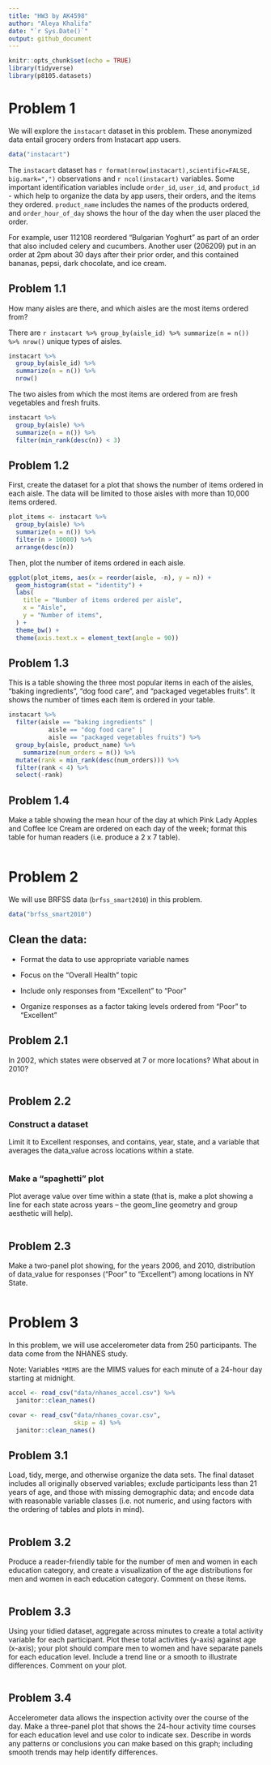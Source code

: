 ```yaml
---
title: "HW3 by AK4598"
author: "Aleya Khalifa"
date: "`r Sys.Date()`"
output: github_document
---
```


```r
knitr::opts_chunk$set(echo = TRUE)
library(tidyverse)
library(p8105.datasets)
```

# Problem 1

We will explore the `instacart` dataset in this problem. These anonymized data entail grocery orders from Instacart app users. 

```r
data("instacart")
```

The `instacart` dataset has `r format(nrow(instacart),scientific=FALSE, big.mark=",")` observations and `r ncol(instacart)` variables. Some important identification variables include `order_id`, `user_id`, and `product_id` - which help to organize the data by app users, their orders, and the items they ordered. `product_name` includes the names of the products ordered, and `order_hour_of_day` shows the hour of the day when the user placed the order.

For example, user 112108 reordered "Bulgarian Yoghurt" as part of an order that also included celery and cucumbers. Another user (206209) put in an order at 2pm about 30 days after their prior order, and this contained bananas, pepsi, dark chocolate, and ice cream.

## Problem 1.1

How many aisles are there, and which aisles are the most items ordered from? 

There are `r instacart %>% group_by(aisle_id) %>% summarize(n = n()) %>% nrow()` unique types of aisles. 

```r
instacart %>% 
  group_by(aisle_id) %>% 
  summarize(n = n()) %>% 
  nrow()
```

The two aisles from which the most items are ordered from are fresh vegetables and fresh fruits.

```r
instacart %>% 
  group_by(aisle) %>%
  summarize(n = n()) %>% 
  filter(min_rank(desc(n)) < 3)
```


## Problem 1.2

First, create the dataset for a plot that shows the number of items ordered in each aisle. The data will be limited to those aisles with more than 10,000 items ordered. 

```r
plot_items <- instacart %>%
  group_by(aisle) %>%
  summarize(n = n()) %>%
  filter(n > 10000) %>%
  arrange(desc(n))
```

Then, plot the number of items ordered in each aisle.

```r
ggplot(plot_items, aes(x = reorder(aisle, -n), y = n)) + 
  geom_histogram(stat = "identity") + 
  labs(
    title = "Number of items ordered per aisle",
    x = "Aisle",
    y = "Number of items",
  ) + 
  theme_bw() + 
  theme(axis.text.x = element_text(angle = 90))
```

## Problem 1.3

This is a table showing the three most popular items in each of the aisles, "baking ingredients", "dog food care", and "packaged vegetables fruits". It shows the number of times each item is ordered in your table.

```r
instacart %>%
  filter(aisle == "baking ingredients" | 
           aisle == "dog food care" | 
           aisle == "packaged vegetables fruits") %>%
  group_by(aisle, product_name) %>%
    summarize(num_orders = n()) %>%
  mutate(rank = min_rank(desc(num_orders))) %>%
  filter(rank < 4) %>%
  select(-rank)
```

## Problem 1.4

Make a table showing the mean hour of the day at which Pink Lady Apples and Coffee Ice Cream are ordered on each day of the week; format this table for human readers (i.e. produce a 2 x 7 table).

```r

```

# Problem 2

We will use BRFSS data (`brfss_smart2010`) in this problem.

```r
data("brfss_smart2010")
```

## Clean the data:

-   Format the data to use appropriate variable names

-   Focus on the "Overall Health" topic

-   Include only responses from "Excellent" to "Poor"

-   Organize responses as a factor taking levels ordered from "Poor" to "Excellent"


## Problem 2.1

In 2002, which states were observed at 7 or more locations? What about in 2010?

```r

```


## Problem 2.2

### Construct a dataset

Limit it to Excellent responses, and contains, year, state, and a variable that averages the data_value across locations within a state. 

```r

```


### Make a “spaghetti” plot 

Plot average value over time within a state (that is, make a plot showing a line for each state across years – the geom_line geometry and group aesthetic will help).

```r

```


## Problem 2.3

Make a two-panel plot showing, for the years 2006, and 2010, distribution of data_value for responses (“Poor” to “Excellent”) among locations in NY State.

```r

```


# Problem 3

In this problem, we will use accelerometer data from 250 participants. The data come from the NHANES study.

Note: Variables `*MIMS` are the MIMS values for each minute of a 24-hour day starting at midnight.

```r
accel <- read_csv("data/nhanes_accel.csv") %>%
  janitor::clean_names()

covar <- read_csv("data/nhanes_covar.csv", 
                  skip = 4) %>%
  janitor::clean_names()
```


## Problem 3.1

Load, tidy, merge, and otherwise organize the data sets. The final dataset includes all originally observed variables; exclude participants less than 21 years of age, and those with missing demographic data; and encode data with reasonable variable classes (i.e. not numeric, and using factors with the ordering of tables and plots in mind).

```r

```


## Problem 3.2 

Produce a reader-friendly table for the number of men and women in each education category, and create a visualization of the age distributions for men and women in each education category. Comment on these items.

```r

```


## Problem 3.3

Using your tidied dataset, aggregate across minutes to create a total activity variable for each participant. Plot these total activities (y-axis) against age (x-axis); your plot should compare men to women and have separate panels for each education level. Include a trend line or a smooth to illustrate differences. Comment on your plot.

```r

```


## Problem 3.4

Accelerometer data allows the inspection activity over the course of the day. Make a three-panel plot that shows the 24-hour activity time courses for each education level and use color to indicate sex. Describe in words any patterns or conclusions you can make based on this graph; including smooth trends may help identify differences.

```r

```


